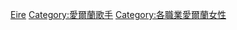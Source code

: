 {{Commons cat|Female vocalists from Ireland}}

[[Category:各国女歌手|Eire]]
[[Category:愛爾蘭歌手|Category:愛爾蘭歌手]]
[[Category:各職業愛爾蘭女性|Category:各職業愛爾蘭女性]]